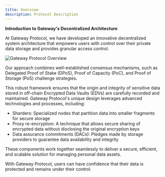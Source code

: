 ```yaml
---
title: Overview
description: Protocol Description
---
```


**Introduction to Gateway's Decentralized Architecture**

At Gateway Protocol, we have developed an innovative decentralized system architecture that empowers users with control over their private data storage and provides granular access control.

<img
  src="/assets/protocol-architecture/overview.png"
  alt="Gateway Protocol Overview "
/>

Our approach combines well-established consensus mechanisms, such as Delegated Proof of Stake (DPoS), Proof of Capacity (PoC), and Proof of Storage (PoS) challenge strategies.

This robust framework ensures that the origin and integrity of sensitive data stored in off-chain Encrypted Data Vaults (EDVs) are carefully recorded and maintained. Gateway Protocol's unique design leverages advanced technologies and processes, including:

- Sharders: Specialized nodes that partition data into smaller fragments for secure storage
- Proxy re-encryption: A technique that allows secure sharing of encrypted data without disclosing the original encryption keys
- Data assurance commitments (DACs): Pledges made by storage providers to guarantee data availability and integrity

These components work together seamlessly to deliver a secure, efficient, and scalable solution for managing personal data assets.

With Gateway Protocol, users can have confidence that their data is protected and remains under their control.
